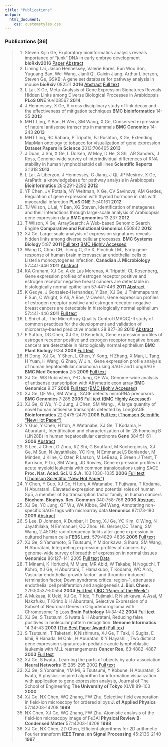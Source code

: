 ```yaml
---
title: "Publications"
output: 
  html_document:
    css: customstyles.css
---
```


### Publications (36)

> 1. Steven Xijin Ge, Exploratory bioinformatics analysis reveals importance of "junk" DNA in early embryo development  **bioRxiv2016** [Paper](http://biorxiv.org/content/biorxiv/early/2016/10/09/079921.full.pdf) [Abstract](http://biorxiv.org/content/early/2016/10/09/079921)
> 2. Liming Lai, Jason Hennessey, Valerie Bares, Eun Woo Son, Yuguang Ban, Wei Wang, Jianli Qi, Gaixin Jiang, Arthur Liberzon, Steven Ge, GSKB: A gene set database for pathway analysis in mouse  **bioRxiv** 082511 **2016** [Abstract](http://dx.doi.org/10.1101/082511) [Full text](http://biorxiv.org/content/biorxiv/early/2016/10/24/082511.full.pdf)
> 3. L Lai, X Ge, Meta-Analysis of Gene Expression Signatures Reveals Hidden Links among Diverse Biological Processes in Arabidopsis  **PLoS ONE**  9:e108567 **2014**
> 4. J Hennessey, X Ge, A cross disciplinary study of link decay and the effectiveness of mitigation techniques  **BMC bioinformatics** 14: S5 **2013**
> 5. MHT Ling, Y Ban, H Wen, SM Wang, X Ge, Conserved expression of natural antisense transcripts in mammals  **BMC Genomics** 14: 243 **2013**
> 6. MHT Ling, RC Rabara, P Tripathi, PJ Rushton, X Ge, Extending MapMan ontology to tobacco for visualization of gene expression  **Dataset Papers in Science** 2013:706465 **2013**
> 7. J Duan, J Shi, X Ge, L Dölken, W Moy, D He, S Shi, AR Sanders, J Ross, Genome-wide survey of interindividual differences of RNA stability in human lymphoblastoid cell lines  **Scientific Reports** 3:1318 **2013**
> 8. L Lai, A Liberzon, J Hennessey, G Jiang, J Qi, JP Mesirov, X Ge, AraPath: a knowledgebase for pathway analysis in Arabidopsis  **Bioinformatics** 28:2291-2292 **2012**
> 9. YF Chen, JV Pottala, NY Weltman, X Ge, OV Savinova, AM Gerdes, Regulation of gene expression with thyroid hormone in rats with myocardial infarction  **PLoS ONE** 7:e40161 **2012**
> 10. TJ Wilson, L Lai, Y Ban, XG Steven, Identification of metagenes and their interactions through large-scale analysis of Arabidopsis gene expression data  **BMC genomics** 13:237 **2012**
> 11. T Wilson, X Ge, ArraySearch: A Web-based Genomic Search Engine  **Comparative and Functional Genomics** 650842 **2012**
> 12.  XJ Ge, Large-scale analysis of expression signatures reveals hidden links among diverse cellular processes.  **BMC Systems Biology** 5:87 **2011** [Full text](https://firebasestorage.googleapis.com/v0/b/firebase-bcloud.appspot.com/o/Papers%2Flarge-scale.pdf?alt=media&token=16512d6c-623a-4d02-a68b-32c256b9838f) [BMC Highly Accessed](http://bmcsystbiol.biomedcentral.com/articles/10.1186/1752-0509-5-87)
> 13. Wang C, Chou CH, Tseng C, Ge X, Pinchuk LM., Early gene response of human brain microvascular endothelial cells to Listeria monocytogenes infection.  **Canadian J. Microbiology** 57:441-446 **2011** [Abstract](http://www.nrcresearchpress.com/doi/abs/10.1139/w11-018#.V9GprpMrKZM)
> 14. KA Graham, XJ Ge, A de Las Morenas, A Tripathi, CL Rosenberg, Gene expression profiles of estrogen receptor positive and estrogen receptor negative breast cancers are detectable in histologically normal epithelium  57:441-446 **2011** [Abstract](http://clincancerres.aacrjournals.org/content/early/2011/01/07/1078-0432.CCR-10-1369.abstract)
> 15. K Gedye, J Gonzalez-Hernandez, Y Ban, XJ Ge, J Thimmapuram, F Sun, C Wright, S Ali, A Boe, V Owens, Gene expression profiles of estrogen receptor positive and estrogen receptor negative breast cancers are detectable in histologically normal epithelium  57:441-446 **2011** [Full text](https://firebasestorage.googleapis.com/v0/b/firebase-bcloud.appspot.com/o/Papers%2Fprairie_cord_grass.pdf?alt=media&token=413f5a31-4a95-4d0c-94c0-98d59c2ef246)
> 16. L Shi et al., The MicroArray Quality Control (MAQC)-II study of common practices for the development and validation of microarray-based predictive models  28:827-38 **2010** [Abstract](http://europepmc.org/abstract/MED/20676074)
> 17. F Sutton, DG Chen, XJ Ge, D Kenefick, Gene expression profiles of estrogen receptor positive and estrogen receptor negative breast cancers are detectable in histologically normal epithelium  **BMC Plant Biology** 9:34 **2009** [Full text](https://firebasestorage.googleapis.com/v0/b/firebase-bcloud.appspot.com/o/Papers%2Fcbf_genes.pdf?alt=media&token=7e2cd48c-01c6-46b3-a54c-39d09f50fd70)
> 18. H Dong, XJ Ge, Y Shen, L Chen, Y Kong, H Zhang, X Man, L Tang, H Yuan, H Wang, G Zhao, W Jin., Gene expression profile analysis of human hepatocellular carcinoma using SAGE and LongSAGE  **BMC Med Genomics** 2:5 **2009** [Full text](https://firebasestorage.googleapis.com/v0/b/firebase-bcloud.appspot.com/o/Papers%2Fgene_exp_sage.pdf?alt=media&token=b386fca0-603c-457e-bcbb-0a4d0f684b02)
> 19. XJ Ge, WS Rubinstein, Y-C Jung, QF Wu, Genome-wide analysis of antisense transcription with Affymetrix exon array **BMC Genomics** 9:27 **2008** [Full text](https://firebasestorage.googleapis.com/v0/b/firebase-bcloud.appspot.com/o/Papers%2Fantisense_affymetrix.pdf?alt=media&token=8026ce42-7bf2-41d2-ac9c-175094715c5e) [(BMC Highly Accessed)](http://bmcgenomics.biomedcentral.com/articles/10.1186/1471-2164-9-27)
> 20. XJ Ge, QF Wu, SM Wang., SAGE detects microRNA precursors **BMC Genomics** 7:285 **2006** [Full text](https://firebasestorage.googleapis.com/v0/b/firebase-bcloud.appspot.com/o/Papers%2Fsage_mirna.pdf?alt=media&token=41def4dc-a67f-4761-bdd5-fe1dac14d791) [(BMC Highly Accessed)](http://bmcgenomics.biomedcentral.com/articles/10.1186/1471-2164-7-285)
> 21. XJ Ge, Q Wu, Y-C Jung, J Chen, SM Wang.  , A large quantity of novel human antisense transcripts detected by LongSAGE  **Bioinformatics** 22:2475-2479 **2006** [Full text](https://firebasestorage.googleapis.com/v0/b/firebase-bcloud.appspot.com/o/Papers%2Fnovel_human.pdf?alt=media&token=9c7f9e43-5f00-419e-a965-49473ed9e1b8) [(Thomson Scientific "New Hot Paper")](http://www.esi-topics.com/nhp/2008/january-08-Wang_Ge.html)
> 22. Y Guo, Y Chen, H Itoh, A Watanabe, XJ Ge, T Kodama, H Aburatani., Identification and characterization of lin-28 homolog B (LIN28B) in human hepatocellular carcinoma  **Gene** 384:51-61 **2006** [Abstract](http://www.sciencedirect.com/science/article/pii/S0378111906004446)
> 23. S Lee, J Chen, G Zhou, RZ Shi, G Bouffard, M Kocherginsky, XJ Ge, M Sun, N Jayathilaka, YC Kim, N Emmanuel,S Bohlander, M Minden, J Kline, O Ozer, R Larson, M LeBeau, E Green J Trent, T Karrison, P Liu, SM Wang, JD Rowley, Gene expression profiles in acute myeloid leukemia with common translocations using SAGE  **Proc. Nat. Acad. Sci. U.S.A.** 103:1030-1035 **2006** [Full text](https://firebasestorage.googleapis.com/v0/b/firebase-bcloud.appspot.com/o/Papers%2Fmyeloid_leuk.pdf?alt=media&token=30d858b3-3175-4908-93c9-c16525cabc7f) [(Thomson Scientific "New Hot Paper")](http://www.esi-topics.com/nhp/2008/january-08-Wang_Ge.html)
> 24. Y Chen, Y Guo, XJ Ge, H Itoh, A Watanabe, T Fujiwara, T Kodama, H Aburatani., Elevated expression and potential roles of human Sp5, a member of Sp transcription factor family, in human cancers  **Biochem. Biophys. Res. Commun** 340:758-766 **2006** [Abstract](http://www.sciencedirect.com/science/article/pii/S0006291X05027658)
> 25. XJ Ge, YC Jung, QF Wu, WA Kibbe, SM Wang, Annotating non-specific SAGE tags with microarray data  **Genomics** 87:173-180 **2006** [Abstract](http://www.sciencedirect.com/science/article/pii/S0888754305002454)
> 26. S Lee, D Johnson, K Dunbar, H Dong, XJ Ge, YC Kim, C Wing, N Jayathilaka, N Emmanuel, CQ Zhou, HL Gerber,CC Tseng, SM Wang, 2.45GHz radiofrequency fields alter gene expression in cultured human cells  **FEBS Lett.** 579:4829-4836 **2005** [Full text](https://firebasestorage.googleapis.com/v0/b/firebase-bcloud.appspot.com/o/Papers%2Fradiofrequency.pdf?alt=media&token=43eb2ef1-76e6-4dd8-8bfd-07288c9fd8b8)
> 27. XJ Ge, S Yamamoto, S Tsutsumi, Y Midorikawa, S Ihara, SM Wang, H Aburatani, Interpreting expression profiles of cancers by genome-wide survey of breadth of expression in normal tissues  **Genomics** 86:127-141 2005 [Full text](https://firebasestorage.googleapis.com/v0/b/firebase-bcloud.appspot.com/o/Papers%2Fexp_profiles_cancers.pdf?alt=media&token=728b1e43-a8c3-49c7-ae9d-1cdd3a51dd02) [Data](file:///Users/kruny1001/Desktop/www/www/index/papers/data/data2.html)
> 28. T Minami, K Horiuchi, M Miura, MR Abid, W Takabe, N Noguchi, T Kohro, XJ Ge, H Aburatani, T Hamakubo, T Kodama, WC Aird., Vascular endothelial growth factor- and thrombin-induced termination factor, Down syndrome critical region-1, attenuates endothelial cell proliferation and angiogenesis  **J. Biol. Chem.** 279:50537-50554 **2004** [Full text](https://firebasestorage.googleapis.com/v0/b/firebase-bcloud.appspot.com/o/Papers%2Fvascular_endo.pdf?alt=media&token=a6a2c300-99b4-4796-b20a-ba1e2dca045d) [(JBC "Paper of the Week")](http://www.jbc.org/content/279/48/e99925.full#FN1)
> 29. A Mukasa, K Ueki, XJ Ge, T Ide, T Fujimaki, R Nishikawa, A Asai, M Nakafuku, T Kirino & H Aburatani, Selective Expression of a Subset of Neuronal Genes in Oligodendroglioma with Chromosome 1p Loss  **Brain Pathology** 14:34-42 **2004** [Full text](https://firebasestorage.googleapis.com/v0/b/firebase-bcloud.appspot.com/o/Papers%2Foligodendroglioma.pdf?alt=media&token=07a41722-1b10-4e29-9e6a-1881b19969af)
> 30. XJ Ge, S Tsutsumi, S Iwata & H Aburatani, Reducing false positives in molecular pattern recognition.  **Genome Informatics** 14:34-43 **2003** [(The Best Paper Award) Full text](https://firebasestorage.googleapis.com/v0/b/firebase-bcloud.appspot.com/o/Papers%2Ffalse_positives.pdf?alt=media&token=6567e31b-47d8-4ec1-b1a8-05a287ba7bb0)
> 31. S Tsutsumi, T Taketani, K Nishimura, XJ Ge, T Taki, K Sugita, E Ishii, R Hanada, M Ohki, H Aburatani & Y Hayashi.  , Two distinct gene expression signatures in pediatric acute lymphoblastic leukemia with MLL rearrangements  **Cancer Res.** 63:4882-4887 **2003** [Full text](https://firebasestorage.googleapis.com/v0/b/firebase-bcloud.appspot.com/o/Papers%2Flymphoblastic_leuk.pdf?alt=media&token=87b08b5a-5c4b-451a-87e8-10a1e004ffb2)
> 32. XJ Ge, S Iwata., Learning the parts of objects by auto-association  **Neural Networks** 15:285-295 2002 [Full text](https://firebasestorage.googleapis.com/v0/b/firebase-bcloud.appspot.com/o/Papers%2Fauto-association.pdf?alt=media&token=b492e02a-bd29-48b5-a87f-4bf953ea7ab2)
> 33. XJ Ge, S Yonamine, YM Mi, S Tsutsumi, Y Kobune, H Aburatani, S Iwata, A physics-inspired algorithm for information visualization with application to gene expression analysis, Journal of The School of Engineering  **The University of Tokyo** XLVII:89-103 **2000**
> 34. XJ Ge, NX Chen, WQ Zhang, FW Zhu, Selective field evaporation in field-ion microscopy for ordered alloys  **J. of Applied Physics** 57:14203-14208 **1999**
> 35. NX Chen, XJ Ge, WQ Zhang, FW Zhu, Atomistic analysis of the field-ion microscopy image of Fe3Al  **Physical Review B-Condensed Matter** 57:14203-14208 **1998**
> 36. XJ Ge, NX Chen, ZD Chen, Efficient algorithms for 2D arithmetic Fourier transform  **IEEE Trans. on Signal Processing** 45:2136-2140 **1997**


